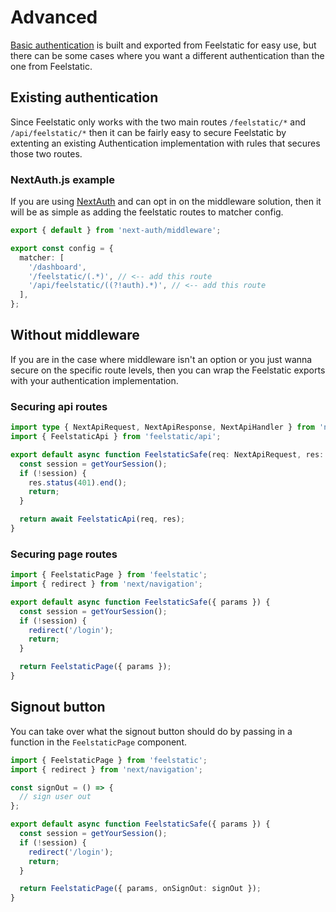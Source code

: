 # Advanced

[Basic authentication](/documentation/authentication/basic) is built and exported from Feelstatic for easy use, but there can be some cases where you want a different authentication than the one from Feelstatic.

## Existing authentication

Since Feelstatic only works with the two main routes `/feelstatic/*` and `/api/feelstatic/*` then it can be fairly easy to secure Feelstatic by extenting an existing Authentication implementation with rules that secures those two routes.

### NextAuth.js example

If you are using [NextAuth](https://next-auth.js.org) and can opt in on the middleware solution, then it will be as simple as adding the feelstatic routes to matcher config.

```ts filename="middleware.ts"
export { default } from 'next-auth/middleware';

export const config = {
  matcher: [
    '/dashboard',
    '/feelstatic/(.*)', // <-- add this route
    '/api/feelstatic/((?!auth).*)', // <-- add this route
  ],
};
```

## Without middleware

If you are in the case where middleware isn't an option or you just wanna secure on the specific route levels, then you can wrap the Feelstatic exports with your authentication implementation.

### Securing api routes

```ts filename="pages/api/feelstatic/[[...fst]].ts"
import type { NextApiRequest, NextApiResponse, NextApiHandler } from 'next';
import { FeelstaticApi } from 'feelstatic/api';

export default async function FeelstaticSafe(req: NextApiRequest, res: NextApiResponse) {
  const session = getYourSession();
  if (!session) {
    res.status(401).end();
    return;
  }

  return await FeelstaticApi(req, res);
}
```

### Securing page routes

```ts filename="app/feelstatic/[[...fst]]/page.tsx"
import { FeelstaticPage } from 'feelstatic';
import { redirect } from 'next/navigation';

export default async function FeelstaticSafe({ params }) {
  const session = getYourSession();
  if (!session) {
    redirect('/login');
    return;
  }

  return FeelstaticPage({ params });
}
```

## Signout button

You can take over what the signout button should do by passing in a function in the `FeelstaticPage` component.

```ts filename="app/feelstatic/[[...fst]]/page.tsx"
import { FeelstaticPage } from 'feelstatic';
import { redirect } from 'next/navigation';

const signOut = () => {
  // sign user out
};

export default async function FeelstaticSafe({ params }) {
  const session = getYourSession();
  if (!session) {
    redirect('/login');
    return;
  }

  return FeelstaticPage({ params, onSignOut: signOut });
}
```
